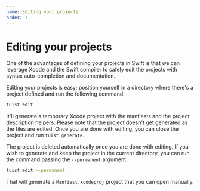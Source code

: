```yaml
---
name: Editing your projects
order: 7
---
```


# Editing your projects

One of the advantages of defining your projects in Swift is that we can leverage Xcode and the Swift compiler to safely edit the projects with syntax auto-completion and documentation.

Editing your projects is easy; position yourself in a directory where there's a project defined and run the following command:

```bash
tuist edit
```

It'll generate a temporary Xcode project with the manfiests and the project description helpers. Please note that the project doesn't get generated as the files are edited. Once you are done with editing, you can close the project and run `tuist generate`.

The project is deleted automatically once you are done with editing. If you wish to generate and keep the project in the current directory, you can run the command passing the `--permanent` argument:

```bash
tuist edit --permanent
```

That will generate a `Manfiest.xcodeproj` project that you can open manually.

